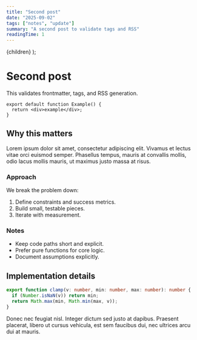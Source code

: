 ```yaml
---
title: "Second post"
date: "2025-09-02"
tags: ["notes", "update"]
summary: "A second post to validate tags and RSS"
readingTime: 1
---
```



  <PostLayoutWrapper frontmatter={props.frontmatter}>{children}</PostLayoutWrapper>
);

# Second post

This validates frontmatter, tags, and RSS generation.

```tsx
export default function Example() {
  return <div>example</div>;
}
```

## Why this matters

Lorem ipsum dolor sit amet, consectetur adipiscing elit. Vivamus et lectus vitae orci euismod semper. Phasellus tempus, mauris at convallis mollis, odio lacus mollis mauris, ut maximus justo massa at risus.

### Approach

We break the problem down:

1. Define constraints and success metrics.
2. Build small, testable pieces.
3. Iterate with measurement.

### Notes

- Keep code paths short and explicit.
- Prefer pure functions for core logic.
- Document assumptions explicitly.

## Implementation details

```ts
export function clamp(v: number, min: number, max: number): number {
  if (Number.isNaN(v)) return min;
  return Math.max(min, Math.min(max, v));
}
```

Donec nec feugiat nisl. Integer dictum sed justo at dapibus. Praesent placerat, libero ut cursus vehicula, est sem faucibus dui, nec ultrices arcu dui at mauris.
